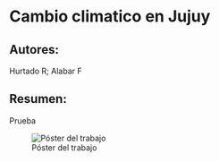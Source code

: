 # Cambio climatico en Jujuy


## Autores: 
Hurtado R; Alabar F


## Resumen: 
Prueba




![Póster del trabajo](./IMAGENES/13P4If-4SGp8p--Xt_0VKmuXiHX1cyqVb.png)
